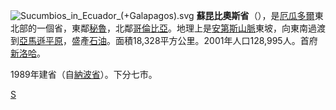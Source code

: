 [[File:Sucumbios_in_Ecuador_(+Galapagos).svg|right]]
'''蘇昆比奧斯省'''（{{lang-es|Provincia de Sucumbíos}}），是[[厄瓜多爾|厄瓜多爾]]東北部的一個省，東鄰[[秘魯|秘魯]]，北鄰[[哥倫比亞|哥倫比亞]]。地理上是[[安第斯山脈|安第斯山脈]]東坡，向東南過渡到[[亞馬遜平原|亞馬遜平原]]，盛產[[石油|石油]]。面積18,328平方公里。2001年人口128,995人。首府[[新洛哈|新洛哈]]。

1989年建省（自[[納波省|納波省]]）。下分七市。

{{厄瓜多尔省份}}

[[Category:厄瓜多爾省份|S]]